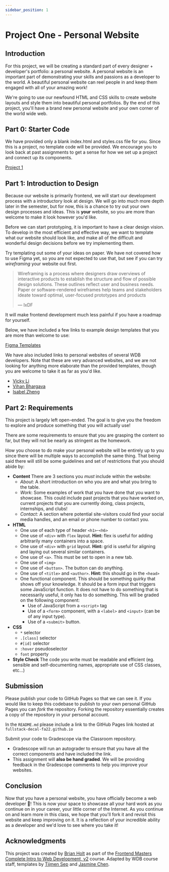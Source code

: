 ```yaml
---
sidebar_position: 1
---
```


# Project One - Personal Website

## Introduction

For this project, we will be creating a standard part of every designer + developer's portfolio: a personal website.
A personal website is an important part of demonstrating your skills and passions as a developer to the world.
A beautiful personal website can reel people in and keep them engaged with all of your amazing work!

We're going to use our newfound HTML and CSS skills to create website layouts
and style them into beautiful personal portfolios. By the end of this project, you'll have a brand new personal
website and your own corner of the world wide web. 

## Part 0: Starter Code

We have provided only a blank index.html and styles.css file for you.
Since this is a project, no template code will be provided. We encourage you to look back at past assignments
to get a sense for how we set up a project and connect up its components.

[Project 1](https://classroom.github.com/a/BgDndMEr)

## Part 1: Introduction to Design

Because our website is primarily frontend, we will start our development process with a introductory 
look at design. We will go into much more depth later in the semester, but for now, this is a chance
to try out your own design processes and ideas. This is **your** website, so you are more than welcome
to make it look however you'd like.

Before we can start prototyping, it is important to have a clear design vision. 
To develop in the most efficient and effective way, we want to template what our website should look like,
and make all of the difficult and wonderful design decisions before we try implementing them.

Try templating out some of your ideas on paper. We have not covered how to use Figma yet, so you are not expected
to use that, but see if you can try _wireframing_ your website out first. 

> Wireframing is a process where designers draw overviews of interactive products to establish the structure 
> and flow of possible design solutions. 
> These outlines reflect user and business needs. 
> Paper or software-rendered wireframes help teams and stakeholders ideate toward optimal, 
> user-focused prototypes and products
>
> — IxDF

It will make frontend development much less painful if you have a roadmap for yourself. 

Below, we have included a few links to example design templates that you are more than welcome to use:

[Figma Templates](https://www.figma.com/file/l8wZgVAFvc4cyVynEGmYUI/WDB-Project-1-Site-Templates?node-id=0%3A1)

We have also included links to personal websites of several WDB developers. Note that these are very
advanced websites, and we are not looking for anything more elaborate than the provided templates,
though you are welcome to take it as far as you'd like.

- [Vicky Li](https://vickyli.me)
- [Vihan Bhargava](https://vihan.org/)
- [Isabel Zheng](https://zhengisabel.cargo.site/)

## Part 2: Requirements

This project is largely left open-ended. The goal is to give you the freedom to explore and produce
something that you will actually use! 

There are some requirements to ensure that you are grasping the content so far, but they will
not be nearly as stringent as the homework.

How you choose to do make your personal website will be entirely up to you since
there will be multiple ways to accomplish the same thing. That being said there
will still be some guidelines and set of restrictions that you should abide by:

- **Content** There are 3 sections you _must_ include within the website:
  - _About_: A short introduction on who you are and what you bring to the
    table.
  - _Work_: Some examples of work that you have done that you want to showcase.
    This could include past projects that you have worked on, current
    projects that you are currently doing, class projects, internships, and
    clubs!
  - _Contact:_ A section where potential site-visitors could find your social
    media handles, and an email or phone number to contact you.
- **HTML**
  - One use of each type of header `<h1>`-`<h6>` 
  - One use of `<div>` with `flex` layout. **Hint:** flex is useful for adding arbitrarily many containers into a space.
  - One use of `<div>` with `grid` layout. **Hint:** grid is useful for aligning and laying out several similar containers.
  - One use of `<a>`. This must be set to open in a new tab.
  - One use of `<img>`
  - One use of `<button>`. The button can do anything.
  - One use of `<title>` and `<author>`. **Hint:** this should go in the `<head>`
  - One functional component. This should be something quirky that shows off your knowledge. It should be a form input
  that triggers some JavaScript function. It does not have to do something that is necessarily useful, 
  it only has to do something. This will be graded on the following component:
    - Use of JavaScript from a `<script>` tag
    - Use of a `<form>` component, with a `<label>` and `<input>` (can be of any input type).
    - Use of a `<submit>` button.
- **CSS**
  - `*` selector
  - `.[class]` selector
  - `#[id]` selector
  - `:hover` pseudoselector
  - `font` property
- **Style Check** The code you write must be readable and efficient (eg. sensible and self-documenting
  names, appropriate use of CSS classes, etc...)

## Submission

Please publish your code to GitHub Pages so that we can see it. If you would like to keep this codebase
to publish to your own personal GitHub Pages you can _fork_ the repository. Forking the repository essentially
creates a copy of the repository in your personal account. 

In the `README.md` please include a link to the GitHub Pages link hosted at `fullstack-decal-fa22.github.io`

Submit your code to Gradescope via the Classroom repository.
- Gradescope will run an autograder to ensure that you have all the correct components and have included the link.
- This assignment will **also be hand graded**. We will be providing feedback in the Gradescope comments
to help you improve your websites.

## Conclusion

Now that you have a personal website, you have officially become a web developer 🎉! 
This is now your space to showcase all your hard work as you continue on in your career, your little corner of the Internet.
As you continue on and learn more in this class, we hope that you'll fork it and revisit this website and keep improving on it.
It is a reflection of your incredible ability as a developer and we'd love to see where you take it!

## Acknowledgments

This project was created by [Brian Holt](https://www.linkedin.com/in/btholt/) as
part of the [Frontend Masters](https://frontendmasters.com/courses/)
[Complete Intro to Web Development, v2](https://frontendmasters.com/courses/web-development-v2/)
course. Adapted by WDB course staff, templates by
[Tijmen Sep](https://www.linkedin.com/in/tijmen-sep-582469175/) and
[Jasmine Chen](https://www.linkedin.com/in/jasmine-chen-8894901b6/).
